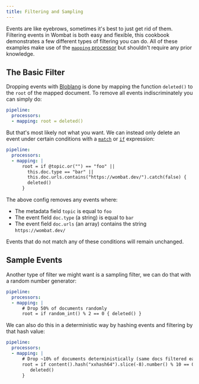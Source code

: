 ```yaml
---
title: Filtering and Sampling
---
```


Events are like eyebrows, sometimes it's best to just get rid of them. Filtering events in Wombat is both easy and 
flexible, this cookbook demonstrates a few different types of filtering you can do. All of these examples make use of 
the [`mapping` processor](/references/components/processors/mapping) but shouldn't require any prior knowledge.

## The Basic Filter

Dropping events with [Bloblang](/bloblang) is done by mapping the function `deleted()` to the `root` of the
mapped document. To remove all events indiscriminately you can simply do:

```yaml
pipeline:
  processors:
  - mapping: root = deleted()
```

But that's most likely not what you want. We can instead only delete an event under certain conditions with a 
[`match`](/bloblang/#pattern-matching) or [`if`](/bloblang/#conditional-mapping) expression:

```yaml
pipeline:
  processors:
  - mapping: |
      root = if @topic.or("") == "foo" ||
        this.doc.type == "bar" ||
        this.doc.urls.contains("https://wombat.dev/").catch(false) {
        deleted()
      }
```

The above config removes any events where:

- The metadata field `topic` is equal to `foo`
- The event field `doc.type` (a string) is equal to `bar`
- The event field `doc.urls` (an array) contains the string `https://wombat.dev/`

Events that do not match any of these conditions will remain unchanged.

## Sample Events

Another type of filter we might want is a sampling filter, we can do that with a random number generator:

```yaml
pipeline:
  processors:
  - mapping: |
      # Drop 50% of documents randomly
      root = if random_int() % 2 == 0 { deleted() }
```

We can also do this in a deterministic way by hashing events and filtering by that hash value:

```yaml
pipeline:
  processors:
  - mapping: |
      # Drop ~10% of documents deterministically (same docs filtered each run)
      root = if content().hash("xxhash64").slice(-8).number() % 10 == 0 {
         deleted()
      }
```
